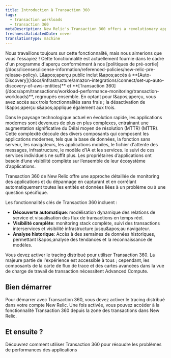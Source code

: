 ```yaml
---
title: Introduction à Transaction 360
tags:
  - transaction workloads
  - transaction 360
metaDescription: New Relic's Transaction 360 offers a revolutionary approach to application monitoring and troubleshooting by automatically capturing and correlating all entities and data related to a specific problem or question.
freshnessValidatedDate: never
translationType: machine
---
```


<Callout title="Aperçu">
  Nous travaillons toujours sur cette fonctionnalité, mais nous aimerions que vous l&apos;essayiez ! Cette fonctionnalité est actuellement fournie dans le cadre d&apos;un programme d&apos;aperçu conformément à nos [politiques de pré-sortie](/docs/licenses/license-information/referenced-policies/new-relic-pre-release-policy). L&amp;apos;aperçu public inclut l&amp;apos;accès à <DNT>**[Auto-Discovery](/docs/infrastructure/amazon-integrations/connect/set-up-auto-discovery-of-aws-entities)**</DNT> et <DNT>**[Transaction 360](/docs/apm/transactions/workload-performance-monitoring/transaction-workloads)**</DNT>, regroupés ensemble. En optant pour l&amp;apos;aperçu, vous avez accès aux trois fonctionnalités sans frais ; la désactivation de l&amp;apos;aperçu s&amp;apos;applique également aux trois.
</Callout>

Dans le paysage technologique actuel en évolution rapide, les applications modernes sont devenues de plus en plus complexes, entraînant une augmentation significative du Délai moyen de résolution (MTTR) (MTTR). Cette complexité découle des divers composants qui composent les applications modernes, tels que la base de données, la fonction sans serveur, les navigateurs, les applications mobiles, le fichier d&apos;attente des messages, infrastructure, le modèle d&apos;IA et les services. le suivi de ces services individuels ne suffit plus. Les propriétaires d’applications ont besoin d’une visibilité complète sur l’ensemble de leur écosystème d’applications.

Transaction 360 de New Relic offre une approche détaillée de monitoring des applications et du dépannage en capturant et en corrélant automatiquement toutes les entités et données liées à un problème ou à une question spécifique.

Les fonctionnalités clés de Transaction 360 incluent :

* **Découverte automatique**: modélisation dynamique des relations de service et visualisation des flux de transactions en temps réel.
* **Visibilité complète**: monitoring stack complète, suivi des transactions interservices et visibilité infrastructure jusqu&amp;apos;au navigateur.
* **Analyse historique**: Accès à des semaines de données historiques, permettant l&amp;apos;analyse des tendances et la reconnaissance de modèles.

<Callout variant="important">
  Vous devez activer le tracing distribué pour utiliser Transaction 360. La majeure partie de l&apos;expérience est accessible à tous ; cependant, les composants de la carte de flux de trace et des cartes avancées dans la vue de charge de travail de transaction nécessitent Advanced Compute.
</Callout>

## Bien démarrer

Pour démarrer avec Transaction 360, vous devez activer le tracing distribué dans votre compte New Relic. Une fois activée, vous pouvez accéder à la fonctionnalité Transaction 360 depuis la zone des transactions dans New Relic.

## Et ensuite ?

<DocTiles>
  <DocTile title="Transaction 360 UI" path="/docs/apm/transactions/workload-performance-monitoring/transaction-workloads">Découvrez comment utiliser Transaction 360 pour résoudre les problèmes de performances des applications</DocTile>
</DocTiles>